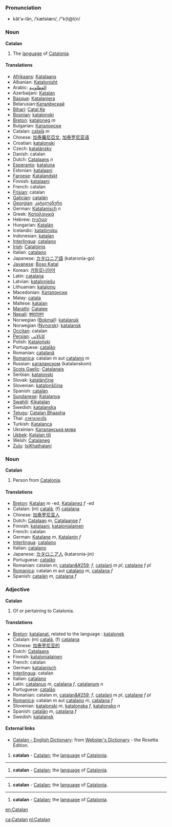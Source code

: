 {{msg:-en-}}

===Pronunciation===
*kăt'ə-lăn, /ˈkætəlæn/, /"k{t@l{n/

===Noun===
'''Catalan'''

# The [[language]] of [[w:Catalonia|Catalonia]].

====Translations====
* [[Afrikaans]]: [[Katalaans]]
* Albanian: [[Katalonisht]]
* Arabic: [[القطلونية]]
* Azerbaijani: [[Katalan]]
* [[Basque]]: [[Katalaniera]]
* Belarusian:[[Каталёнскай]]
* [[Bihari]]: [[Catal Ke]]
* [[Bosnian]]: [[katalonski]]
* [[Breton]]: [[kataloneg]] ''m''
* Bulgarian: [[Каталонски]]
* Catalan: [[català]] ''m''
* Chinese: [[加泰羅尼亞文]], [[加泰罗尼亚语]]
* Croatian: [[katalonski]]
* Czech: [[katalánsky]]
* Danish: catalan
* Dutch: [[Catalaans]] ''n''
* [[Esperanto]]: [[kataluna]]
* Estonian: [[katalaani]]
* [[Faroese]]: [[Katalandskt]]
* Finnish: [[katalaani]]
* French: catalan
* [[Frisian]]: catalan
* [[Galician]]: [[catalán]]
* [[Georgian]]: [[კატალანური]]
* German: [[Katalanisch]] ''n''
* Greek: [[Καταλανικά]]
* Hebrew: [[קטלונית]]
* Hungarian: [[Katalán]]
* Icelandic: [[katalónsku]]
* Indonesian: [[katalan]]
* [[Interlingua]]: [[catalano]]
* [[Irish]]: [[Catalóinis]]
* Italian: [[catalano]]
* Japanese: [[カタロニア語]] (kataronia-go)
* [[Javanese]]: [[Boso Katal]]
* Korean: [[카탈로니아어]]
* Latin: [[catalana]]
* Latvian: [[kataloniešu]]
* Lithuanian: [[katalonų]]
* Macedonian: [[Каталонски]]
* Malay: [[catala]]
* Maltese: [[katalan]]
* [[Marathi]]: [[Catalee]]
* [[Nepali]]: [[क्याटालन]]
* Norwegian ([[Bokmal]]): [[katalansk]]
* Norwegian ([[Nynorsk]]): [[katalansk]]
* [[Occitan]]: catalan
* [[Persian]]: [[کاتالاتی]]
* Polish: [[Kataloński]]
* Portuguese: [[catalão]]
* Romanian: [[catalană]]
* [[Romanica]]: catalan ''m'' aut [[catalano]] ''m''
* Russian: [[каталанском]] (katalanskom)
* [[Scots Gaelic]]: [[Catalanais]]
* Serbian: [[katalonski]]
* Slovak: [[katalánčine]]
* Slovenian: [[katalonščina]]
* Spanish: [[catalán]]
* [[Sundanese]]: [[Katalanya]]
* [[Swahili]]: [[Kikatalan]]
* Swedish: [[katalanska]]
* [[Telugu]]: [[Catalan Bhaasha]]
* Thai: [[ภาษาคาตาลัน]]
* Turkish: [[Katalanca]]
* Ukrainian: [[Каталанська мова]]
* [[Ukbek]]: [[Katalan tili]]
* Welsh: [[Catalaneg]]
* [[Zulu]]: [[IsiKhathalani]]

===Noun===
'''Catalan'''

# Person from [[Catalonia]].

==== Translations ====
* [[Breton]]: [[Katalan]] ''m'' -ed, [[Katalanez]] ''f'' -ed
* Catalan: (m) [[català]], (f) [[catalana]]
* Chinese: [[加泰罗尼亚人]]
* Dutch: [[Catalaan]] ''m'', [[Catalaanse]] ''f''
* Finnish: [[katalaani]], [[katalonialainen]]
* French: catalan
* German: [[Katalane]] ''m'', [[Katalanin]] ''f''
* [[Interlingua]]: [[catalano]]
* Italian: [[catalano]]
* Japanese: [[カタロニア人]] (kataronia-jin)
* Portuguese: [[catalão]]
* Romanian: catalan ''m'', [[catalan&#259;]] ''f'', [[catalani]] ''m pl'', [[catalane]] ''f pl''
* [[Romanica]]: catalan ''m'' aut [[catalano]] ''m'', [[catalana]] ''f''
* Spanish: [[catalán]] ''m'', [[catalana]] ''f''

===Adjective===
'''Catalan'''

# Of or pertaining to Catalonia.

====Translations====
*[[Breton]]: [[katalanat]], related to the language : [[katalonek]]
*Catalan: (m) [[català]], (f) [[catalana]]
*Chinese: [[加泰罗尼亚的]]
*Dutch: [[Catalaans]]
*Finnish: [[katalonialainen]]
*French: catalan
*German: [[katalanisch]]
*[[Interlingua]]: catalan
*Italian: [[catalano]]
*Latin: [[catalanus]] ''m'', [[catalana]] ''f'', [[catalanum]] ''n''
*Portuguese: [[catalão]]
*Romanian: catalan ''m'', [[catalan&#259;]] ''f'', [[catalani]] ''m pl'', [[catalane]] ''f pl''
*[[Romanica]]: catalan ''m'' aut [[catalano]] ''m'', [[catalana]] ''f''
*Slovenian: [[katalonski]] ''m'', [[katalonska]] ''f'', [[katalonsko]] ''n''
*Spanish: [[catalán]] ''m'', [[catalana]] ''f''
*Swedish: [[katalansk]]

==== External links====
*[http://www.websters-online-dictionary.org/definition/Catalan-english/ Catalan - English Dictionary]: from [http://www.websters-online-dictionary.org/ Webster's Dictionary] - the Rosetta Edition.

{{msg:-da-}}

{{msg:-noun-}}
#'''catalan''' - [[Catalan]]; the [[language]] of [[w:Catalonia|Catalonia]].
----
{{msg:-fr-}}

{{msg:-noun-}}
#'''catalan''' - [[Catalan]]; the [[language]] of [[w:Catalonia|Catalonia]].
----
{{msg:-fy-}}

{{msg:-noun-}}
#'''catalan''' - [[Catalan]]; the [[language]] of [[w:Catalonia|Catalonia]].
----
{{msg:-oc-}}

{{msg:-noun-}}
#'''catalan''' - [[Catalan]]; the [[language]] of [[w:Catalonia|Catalonia]].

[[en:Catalan]]


[[ca:Catalan]]
[[nl:Catalan]]